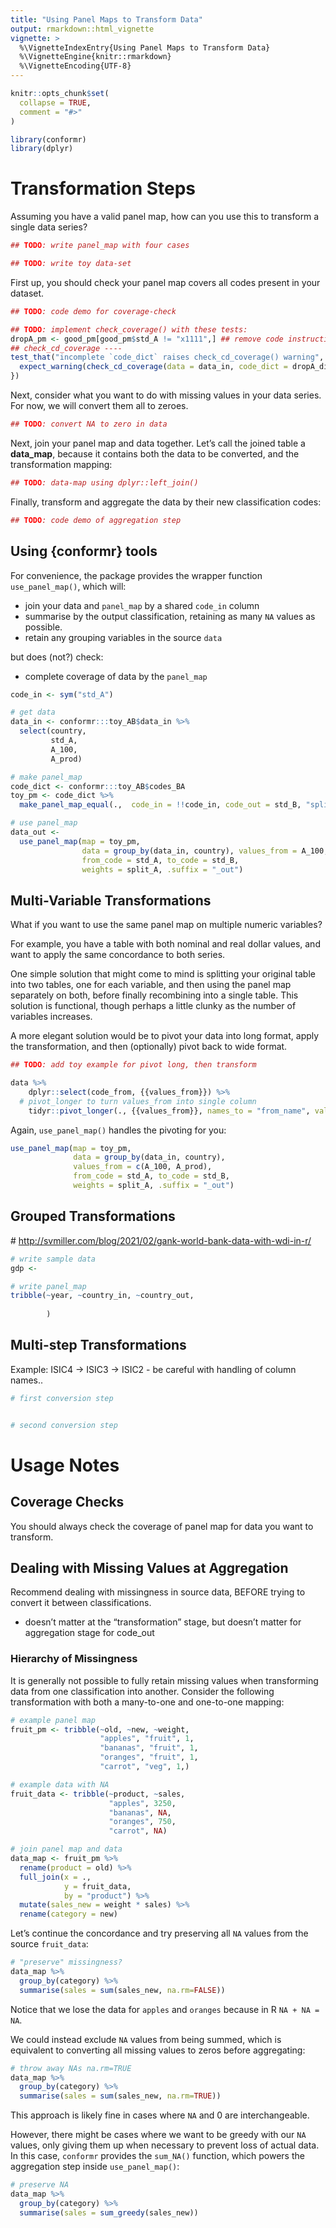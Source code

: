 ```yaml
---
title: "Using Panel Maps to Transform Data"
output: rmarkdown::html_vignette
vignette: >
  %\VignetteIndexEntry{Using Panel Maps to Transform Data}
  %\VignetteEngine{knitr::rmarkdown}
  %\VignetteEncoding{UTF-8}
---
```


```r
knitr::opts_chunk$set(
  collapse = TRUE,
  comment = "#>"
)
```

```r
library(conformr)
library(dplyr)
```

# Transformation Steps

Assuming you have a valid panel map, how can you use this to transform a single data series?

```r
## TODO: write panel_map with four cases

## TODO: write toy data-set

```

First up, you should check your panel map covers all codes present in your dataset.

```r
## TODO: code demo for coverage-check

```

<!-- CH: should the coverage step generate placeholder instruction for missing categories?-->

``` r
## TODO: implement check_coverage() with these tests:
dropA_pm <- good_pm[good_pm$std_A != "x1111",] ## remove code instruction
## check_cd_coverage ----
test_that("incomplete `code_dict` raises check_cd_coverage() warning", {
  expect_warning(check_cd_coverage(data = data_in, code_dict = dropA_dict, code_in = "std_A"))
})
```

Next, consider what you want to do with missing values in your data series. For now, we will convert them all to zeroes.

```r
## TODO: convert NA to zero in data
```

Next, join your panel map and data together. Let's call the joined table a **data_map**, because it contains both the data to be converted, and the transformation mapping:

```r
## TODO: data-map using dplyr::left_join()
```

```{=html}
<!-- What is best practice? 
maybe : `left_join(x = data_in, y = panel_map)`?
-   ignores any extra code_in in the code map that don't appear in data_in
-   doesn't lose any data if some code_in is missing from code map -- just fills in NA for code_out
-->
```
Finally, transform and aggregate the data by their new classification codes:

```r
## TODO: code demo of aggregation step
```

## Using {conformr} tools

For convenience, the package provides the wrapper function `use_panel_map()`, which will:

-   join your data and `panel_map` by a shared `code_in` column
-   summarise by the output classification, retaining as many `NA` values as possible. <!-- add link to bottom section? -->
-   retain any grouping variables in the source `data`

but does (not?) check:

-   complete coverage of data by the `panel_map`

```{=html}
<!--
CH: add note on coverage 
// provide check_coverage() as a utility,
// have use_panel_map() warn if any code/value in rows couldn't be matched
-->
```
```r
code_in <- sym("std_A")

# get data
data_in <- conformr:::toy_AB$data_in %>%
  select(country, 
         std_A,
         A_100,
         A_prod)

# make panel_map
code_dict <- conformr:::toy_AB$codes_BA
toy_pm <- code_dict %>% 
  make_panel_map_equal(.,  code_in = !!code_in, code_out = std_B, "split_A")

# use panel_map
data_out <-
  use_panel_map(map = toy_pm,
                data = group_by(data_in, country), values_from = A_100,
                from_code = std_A, to_code = std_B,
                weights = split_A, .suffix = "_out")
```

## Multi-Variable Transformations

What if you want to use the same panel map on multiple numeric variables?

For example, you have a table with both nominal and real dollar values, and want to apply the same concordance to both series.

One simple solution that might come to mind is splitting your original table into two tables, one for each variable, and then using the panel map separately on both, before finally recombining into a single table. This solution is functional, though perhaps a little clunky as the number of variables increases.

A more elegant solution would be to pivot your data into long format, apply the transformation, and then (optionally) pivot back to wide format.

```r
## TODO: add toy example for pivot long, then transform

data %>%
    dplyr::select(code_from, {{values_from}}) %>%
  # pivot_longer to turn values_from into single column
    tidyr::pivot_longer(., {{values_from}}, names_to = "from_name", values_to = "value_in")

```

Again, `use_panel_map()` handles the pivoting for you:

```r
use_panel_map(map = toy_pm,
              data = group_by(data_in, country), 
              values_from = c(A_100, A_prod),
              from_code = std_A, to_code = std_B,
              weights = split_A, .suffix = "_out")
```

## Grouped Transformations

<!--# TODO: Example of how to use multi-column key instead of "code_in"; e.g. unique panel map for each country or year? -->

<!--# CH: related to grouped panel_maps? -->

\# <http://svmiller.com/blog/2021/02/gank-world-bank-data-with-wdi-in-r/>

```r
# write sample data
gdp <- 

# write panel_map
tribble(~year, ~country_in, ~country_out,
        
        )


```

## Multi-step Transformations

Example: ISIC4 -\> ISIC3 -\> ISIC2 - be careful with handling of column names..

<!--# TODO: write motivation/example -->

<!--# TODO: include demo code -->

```r
# first conversion step


# second conversion step
```

# Usage Notes

## Coverage Checks

You should always check the coverage of panel map for data you want to transform.

<!--# TODO: insert demo of coverage check fnc -->

## Dealing with Missing Values at Aggregation

Recommend dealing with missingness in source data, BEFORE trying to convert it between classifications.

<!--# TODO: explain the issue, and how conformr handles it -->

-   doesn't matter at the "transformation" stage, but doesn't matter for aggregation stage for code_out

<!-- CH: need to add more detail about what each stage is, and how missingness impacts dataset creation -->

### Hierarchy of Missingness

It is generally not possible to fully retain missing values when transforming data from one classification into another. Consider the following transformation with both a many-to-one and one-to-one mapping:

```r
# example panel map
fruit_pm <- tribble(~old, ~new, ~weight,
                    "apples", "fruit", 1,
                    "bananas", "fruit", 1,
                    "oranges", "fruit", 1,
                    "carrot", "veg", 1,)

# example data with NA
fruit_data <- tribble(~product, ~sales,
                      "apples", 3250,
                      "bananas", NA,
                      "oranges", 750,
                      "carrot", NA)

# join panel map and data
data_map <- fruit_pm %>%
  rename(product = old) %>%
  full_join(x = ., 
            y = fruit_data,
            by = "product") %>%
  mutate(sales_new = weight * sales) %>%
  rename(category = new)
```

Let's continue the concordance and try preserving all `NA` values from the source `fruit_data`:

```r
# "preserve" missingness?
data_map %>%
  group_by(category) %>%
  summarise(sales = sum(sales_new, na.rm=FALSE))
```

Notice that we lose the data for `apples` and `oranges` because in R `NA + NA = NA`.

We could instead exclude `NA` values from being summed, which is equivalent to converting all missing values to zeros before aggregating:

```r
# throw away NAs na.rm=TRUE
data_map %>%
  group_by(category) %>%
  summarise(sales = sum(sales_new, na.rm=TRUE))
```

This approach is likely fine in cases where `NA` and 0 are interchangeable.

However, there might be cases where we want to be greedy with our `NA` values, only giving them up when necessary to prevent loss of actual data. In this case, `conformr` provides the `sum_NA()` function, which powers the aggregation step inside `use_panel_map()`:

```r
# preserve NA 
data_map %>%
  group_by(category) %>%
  summarise(sales = sum_greedy(sales_new))
```
